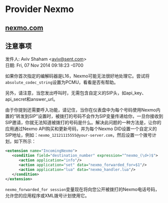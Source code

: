 # Provider Nexmo

## [nexmo.com](https://www.nexmo.com/)

## 注意事项

发件人: Aviv Shaham &lt;aviv@sent.com>  
日期: Fri, 07 Nov 2014 09:18:23 -0700

如果你首次指定的编解码器是L16，Nexmo可能无法很好地处理它。尝试将`absolute_codec_string`设置为PCMU，看看是否有帮助。

另外，请注意，当您发出呼叫时，无需包含自定义的SIP头，如api\_key、api\_secret和answer\_url。

由于你提到还需要呼入功能，请记住，当你在仪表盘中为每个号码使用Nexmo内置的“转发到SIP”设置时，被拨打的号码不会作为SIP变量传递给你，一旦你接收到SIP邀请，你就无法知道被拨打的号码是什么。解决此问题的一种方法是，让你的应用通过Nexmo API购买和更新号码，并为每个Nexmo DID设置一个自定义的SIP地址，例如：`nexmo_12121115555@your-server.com`，然后设置一个拨号计划，如下所示：

```xml
<extension name="IncomingNexmo">
   <condition field="destination_number" expression="^nexmo_(\d+)$">
      <action application="info"/>
      <action application="set" data="nexmo_forwarded_for=$1"/>
      <action application="lua" data="nexmo_handler.lua"/>
   </condition>
</extension>
```

`nexmo_forwarded_for session`变量现在将向您公开被拨打的Nexmo电话号码，允许您的应用程序或XML拨号计划使用它。